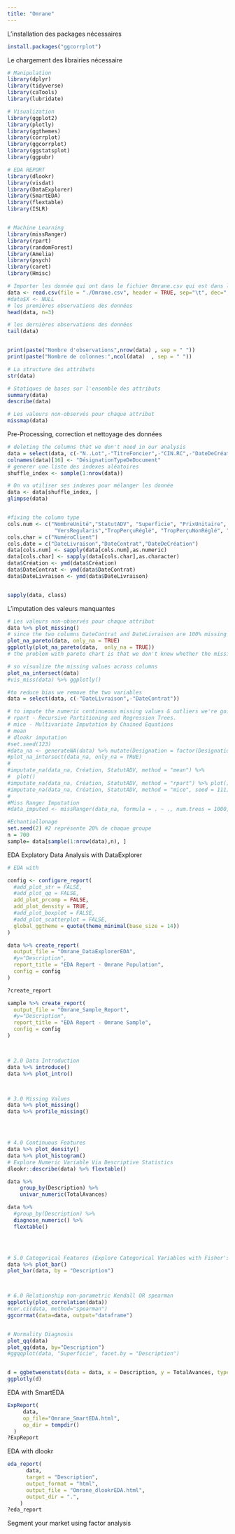 ```yaml
---
title: "Omrane"
---
```


L'installation des packages nécessaires
```r
install.packages("ggcorrplot")
```

Le chargement des librairies nécessaire

```r
# Manipulation
library(dplyr)
library(tidyverse)
library(caTools)
library(lubridate)

# Visualization
library(ggplot2)
library(plotly)
library(ggthemes)
library(corrplot)
library(ggcorrplot)
library(ggstatsplot)
library(ggpubr)

# EDA REPORT
library(dlookr)
library(visdat)
library(DataExplorer)
library(SmartEDA)
library(flextable)
library(ISLR)


# Machine Learning
library(missRanger)
library(rpart)
library(randomForest)
library(Amelia)
library(psych)
library(caret)
library(Hmisc)

```

```r
# Importer les donnée qui ont dans le fichier Omrane.csv qui est dans la même répertoire
data <- read.csv(file = "./Omrane.csv", header = TRUE, sep="\t", dec=",")
#data$X <- NULL
# les premières observations des données
head(data, n=3)

# les dernières observations des données
tail(data)


print(paste("Nombre d'observations",nrow(data) , sep = " "))
print(paste("Nombre de colonnes:",ncol(data)  , sep = " "))

# La structure des attributs
str(data)

# Statiques de bases sur l'ensemble des attributs
summary(data)
describe(data)

# Les valeurs non-observés pour chaque attribut
missmap(data)
```


Pre-Processing, correction et nettoyage des données

```r
# deleting the columns that we don't need in our analysis
data = select(data, c(-"N..Lot",-"TitreFoncier",-"CIN.RC",-"DateDeCréation"))
colnames(data)[16] <- "DésignationTypeDeDocument"
# generer une liste des indexes aléatoires
shuffle_index <- sample(1:nrow(data))

# On va utiliser ses indexes pour mélanger les donnée
data <- data[shuffle_index, ]
glimpse(data)


#fixing the column type
cols.num <- c("NombreUnité","StatutADV", "Superficie", "PrixUnitaire", "PrixTotal", "Vers1", "Vers2", "Vers3", "TotalVersement",
               "VersRegularis","TropPerçuRéglé", "TropPerçuNonRéglé", "ResteàPayer", "TotalAvances")
cols.char = c("NuméroClient")
cols.date = c("DateLivraison","DateContrat","DateDeCréation")
data[cols.num] <- sapply(data[cols.num],as.numeric)
data[cols.char] <- sapply(data[cols.char],as.character)
data$Création <- ymd(data$Création)
data$DateContrat <- ymd(data$DateContrat)
data$DateLivraison <- ymd(data$DateLivraison)


sapply(data, class)
```


L'imputation des valeurs manquantes
```r
# Les valeurs non-observés pour chaque attribut
data %>% plot_missing()
# since the two columns DateContrat and DateLivraison are 100% missing and the company can't provide a new dataset that fix the problem of the missing Feautures unless they are very important and less than 50% in the case we could use them in Analysis in our case the mentioned variables should be dropped
plot_na_pareto(data, only_na = TRUE)
ggplotly(plot_na_pareto(data,  only_na = TRUE))
# the problem with pareto chart is that we don't know whether the missing values in different columns belong to the same row of observations

# so visualize the missing values across columns
plot_na_intersect(data)
#vis_miss(data) %>% ggplotly()

#to reduce bias we remove the two variables
data = select(data, c(-"DateLivraison",-"DateContrat"))

# to impute the numeric continueous missing values & outliers we're going to use machine learning algorithms :
# rpart - Recursive Partitioning and Regression Trees.
# mice - Multivariate Imputation by Chained Equations
# mean
# dlookr imputation
#set.seed(123)
#data_na <- generateNA(data) %>% mutate(Designation = factor(Designation))
#plot_na_intersect(data_na, only_na = TRUE)
#
#imputate_na(data_na, Création, StatutADV, method = "mean") %>% 
#  plot()
#imputate_na(data_na, Création, StatutADV, method = "rpart") %>% plot()
#imputate_na(data_na, Création, StatutADV, method = "mice", seed = 111) %>% plot()
#
#Miss Ranger Imputation
#data_imputed <- missRanger(data_na, formula = . ~ ., num.trees = 1000, seed = 3)
```


```r
#Echantiollonage
set.seed(2) #2 représente 20% de chaque groupe
n = 700 
sample= data[sample(1:nrow(data),n), ]
```


EDA Explatory Data Analysis with DataExplorer
```r
# EDA with 

config <- configure_report(
  #add_plot_str = FALSE,
  #add_plot_qq = FALSE,
  add_plot_prcomp = FALSE,
  add_plot_density = TRUE,
  #add_plot_boxplot = FALSE,
  #add_plot_scatterplot = FALSE,
  global_ggtheme = quote(theme_minimal(base_size = 14))
)

data %>% create_report(
  output_file = "Omrane_DataExplorerEDA",
  #y="Description",
  report_title = "EDA Report - Omrane Population",
  config = config
)

?create_report

sample %>% create_report(
  output_file = "Omrane_Sample_Report",
  #y="Description",
  report_title = "EDA Report - Omrane Sample",
  config = config
)



# 2.0 Data Introduction
data %>% introduce()
data %>% plot_intro()



# 3.0 Missing Values
data %>% plot_missing()
data %>% profile_missing()




# 4.0 Continuous Features
data %>% plot_density()
data %>% plot_histogram()
# Explore Numeric Variable Via Descriptive Statistics
dlookr::describe(data) %>% flextable()

data %>%
    group_by(Description) %>%
    univar_numeric(TotalAvances)

data %>%
  #group_by(Description) %>%
  diagnose_numeric() %>%
  flextable()




# 5.0 Categorical Features (Explore Categorical Variables with Fisher's & Chi-Square
data %>% plot_bar()
plot_bar(data, by = "Description")



# 6.0 Relationship non-parametric Kendall OR spearman
ggplotly(plot_correlation(data))
#cor.ci(data, method="spearman")
ggcorrmat(data=data, output="dataframe")


# Normality Diagnosis
plot_qq(data)
plot_qq(data, by="Description")
#ggqqplot(data, "Superficie", facet.by = "Description")


d = ggbetweenstats(data = data, x = Description, y = TotalAvances, type= "np")
ggplotly(d)
```

EDA with SmartEDA
```r
ExpReport(
     data, 
     op_file="Omrane_SmartEDA.html", 
     op_dir = tempdir()
  )
?ExpReport
```

EDA with dlookr
```r
eda_report(
      data,  
      target = "Description", 
      output_format = "html",
      output_file = "Omrane_dlookrEDA.html",
      output_dir = ".",
    )
?eda_report
```



Segment your market using factor analysis
```r

```